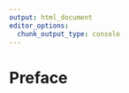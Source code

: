 ```yaml
---
output: html_document
editor_options: 
  chunk_output_type: console
---
```


# Preface

<!-- # Draft agenda -->

<!-- -   Project overview and plans -->

<!-- -   Preview: Questions and feedback desired (for discussion after progress report) -->

<!-- -   Progress to date -->

<!-- -   What's ahead (not for today) -->

<!--     -   Pension model -->

<!--     -   More-complex ESG -->

<!--     -   Impact of investment return model-choice and model parameters on pension model variables of interest -->

<!-- **NOTE: This web page includes far more information than will be in in the final report.** -->
